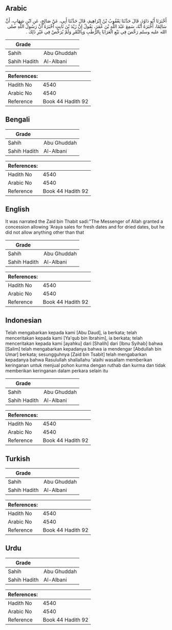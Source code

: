 ## Arabic


<div dir="rtl" lang="ar" style={{fontSize:'larger',backgroundColor:'#f8f9fa',padding:20}}>
أَخْبَرَنَا أَبُو دَاوُدَ، قَالَ حَدَّثَنَا يَعْقُوبُ بْنُ إِبْرَاهِيمَ، قَالَ حَدَّثَنَا أَبِي، عَنْ صَالِحٍ، عَنِ ابْنِ شِهَابٍ، أَنَّ سَالِمًا، أَخْبَرَهُ أَنَّهُ، سَمِعَ عَبْدَ اللَّهِ بْنَ عُمَرَ، يَقُولُ إِنَّ زَيْدَ بْنَ ثَابِتٍ أَخْبَرَهُ أَنَّ رَسُولَ اللَّهِ صلى الله عليه وسلم رَخَّصَ فِي بَيْعِ الْعَرَايَا بِالرُّطَبِ وَبِالتَّمْرِ وَلَمْ يُرَخِّصْ فِي غَيْرِ ذَلِكَ ‏.‏
</div>
<div style={{backgroundColor:'#f8f9fa',padding:20, marginBottom: 10}}><table> <thead> <tr> <th>Grade</th> <th></th> </tr> </thead> <tbody> <tr><td>Sahih</td><td>Abu Ghuddah</td></tr><tr><td>Sahih Hadith</td><td>Al-Albani</td></tr></tbody></table><table> <thead> <tr> <th>References:</th> <th></th> </tr> </thead> <tbody><tr><td>Hadith No</td><td>4540</td></tr><tr><td>Arabic No</td><td>4540</td></tr><tr><td>Reference</td><td>Book 44 Hadith 92</td></tr></tbody></table></div>

## Bengali


<div dir="ltr" lang="bn" style={{fontSize:'larger',backgroundColor:'#f8f9fa',padding:20}}>

</div>
<div style={{backgroundColor:'#f8f9fa',padding:20, marginBottom: 10}}><table> <thead> <tr> <th>Grade</th> <th></th> </tr> </thead> <tbody> <tr><td>Sahih</td><td>Abu Ghuddah</td></tr><tr><td>Sahih Hadith</td><td>Al-Albani</td></tr></tbody></table><table> <thead> <tr> <th>References:</th> <th></th> </tr> </thead> <tbody><tr><td>Hadith No</td><td>4540</td></tr><tr><td>Arabic No</td><td>4540</td></tr><tr><td>Reference</td><td>Book 44 Hadith 92</td></tr></tbody></table></div>

## English


<div dir="ltr" lang="en" style={{fontSize:'larger',backgroundColor:'#f8f9fa',padding:20}}>
It was narrated the Zaid bin Thabit sadi:"The Messenger of Allah granted a concession allowing 'Araya sales for fresh dates and for dried dates, but he did not allow anything other than that
</div>
<div style={{backgroundColor:'#f8f9fa',padding:20, marginBottom: 10}}><table> <thead> <tr> <th>Grade</th> <th></th> </tr> </thead> <tbody> <tr><td>Sahih</td><td>Abu Ghuddah</td></tr><tr><td>Sahih Hadith</td><td>Al-Albani</td></tr></tbody></table><table> <thead> <tr> <th>References:</th> <th></th> </tr> </thead> <tbody><tr><td>Hadith No</td><td>4540</td></tr><tr><td>Arabic No</td><td>4540</td></tr><tr><td>Reference</td><td>Book 44 Hadith 92</td></tr></tbody></table></div>

## Indonesian


<div dir="ltr" lang="id" style={{fontSize:'larger',backgroundColor:'#f8f9fa',padding:20}}>
Telah mengabarkan kepada kami [Abu Daud], ia berkata; telah menceritakan kepada kami [Ya'qub bin Ibrahim], ia berkata; telah menceritakan kepada kami [ayahku] dari [Shalih] dari [Ibnu Syihab] bahwa [Salim] telah mengabarkan kepadanya bahwa ia mendengar [Abdullah bin Umar] berkata; sesungguhnya [Zaid bin Tsabit] telah mengabarkan kepadanya bahwa Rasulullah shallallahu 'alaihi wasallam memberikan keringanan untuk menjual pohon kurma dengan ruthab dan kurma dan tidak memberikan keringanan dalam perkara selain itu
</div>
<div style={{backgroundColor:'#f8f9fa',padding:20, marginBottom: 10}}><table> <thead> <tr> <th>Grade</th> <th></th> </tr> </thead> <tbody> <tr><td>Sahih</td><td>Abu Ghuddah</td></tr><tr><td>Sahih Hadith</td><td>Al-Albani</td></tr></tbody></table><table> <thead> <tr> <th>References:</th> <th></th> </tr> </thead> <tbody><tr><td>Hadith No</td><td>4540</td></tr><tr><td>Arabic No</td><td>4540</td></tr><tr><td>Reference</td><td>Book 44 Hadith 92</td></tr></tbody></table></div>

## Turkish


<div dir="ltr" lang="tr" style={{fontSize:'larger',backgroundColor:'#f8f9fa',padding:20}}>

</div>
<div style={{backgroundColor:'#f8f9fa',padding:20, marginBottom: 10}}><table> <thead> <tr> <th>Grade</th> <th></th> </tr> </thead> <tbody> <tr><td>Sahih</td><td>Abu Ghuddah</td></tr><tr><td>Sahih Hadith</td><td>Al-Albani</td></tr></tbody></table><table> <thead> <tr> <th>References:</th> <th></th> </tr> </thead> <tbody><tr><td>Hadith No</td><td>4540</td></tr><tr><td>Arabic No</td><td>4540</td></tr><tr><td>Reference</td><td>Book 44 Hadith 92</td></tr></tbody></table></div>

## Urdu


<div dir="rtl" lang="ur" style={{fontSize:'larger',backgroundColor:'#f8f9fa',padding:20}}>

</div>
<div style={{backgroundColor:'#f8f9fa',padding:20, marginBottom: 10}}><table> <thead> <tr> <th>Grade</th> <th></th> </tr> </thead> <tbody> <tr><td>Sahih</td><td>Abu Ghuddah</td></tr><tr><td>Sahih Hadith</td><td>Al-Albani</td></tr></tbody></table><table> <thead> <tr> <th>References:</th> <th></th> </tr> </thead> <tbody><tr><td>Hadith No</td><td>4540</td></tr><tr><td>Arabic No</td><td>4540</td></tr><tr><td>Reference</td><td>Book 44 Hadith 92</td></tr></tbody></table></div>